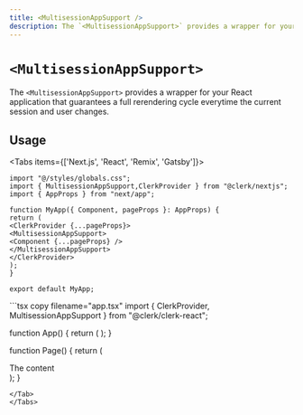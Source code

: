```yaml
---
title: <MultisessionAppSupport />
description: The `<MultisessionAppSupport>` provides a wrapper for your React application that guarantees a full rerendering cycle everytime the current session and user changes.
---
```



# `<MultisessionAppSupport>`

The `<MultisessionAppSupport>` provides a wrapper for your React application that guarantees a full rerendering cycle everytime the current session and user changes.

## Usage

<Tabs items={['Next.js', 'React', 'Remix', 'Gatsby']}>
<Tab>
```tsx copy filename="pages/_app.tsx"
import "@/styles/globals.css";
import { MultisessionAppSupport,ClerkProvider } from "@clerk/nextjs";
import { AppProps } from "next/app";

function MyApp({ Component, pageProps }: AppProps) {
return (
<ClerkProvider {...pageProps}>
<MultisessionAppSupport>
<Component {...pageProps} />
</MultisessionAppSupport>
</ClerkProvider>
);
}

export default MyApp;
```
</Tab>
<Tab>
```tsx copy filename="app.tsx"
import { ClerkProvider, MultisessionAppSupport } from "@clerk/clerk-react";

function App() {
return (
<ClerkProvider publishableKey="pk_test_••••••••••••••••••••••••••••••••••">
<MultisessionAppSupport>
<Page />
</MultisessionAppSupport>
</ClerkProvider>
);
}

function Page() {
return (
<div>The content</div>
);
}

```
</Tab>
</Tabs>
```
